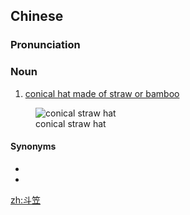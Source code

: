 ==Chinese==
{{zh-forms}}
{{wikipedia|Conical straw hat}}

===Pronunciation===
{{zh-pron
|m=dǒulì
|c=dau2 lap1
|mn=zz,kh:táu-le̍h/tp:táu-loe̍h
|cat=n
}}

===Noun===
{{zh-noun}}

# [[w:conical straw hat|conical hat made of straw or bamboo]]

[[Image:Rice 02.jpg|thumb|conical straw hat]]

====Synonyms====
* {{zh-l|笠帽}}
* {{zh-l|箬笠}}

{{zh-cat|Clothing}}

[[zh:斗笠]]